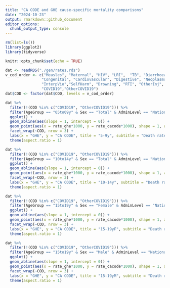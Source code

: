 ```yaml
---
title: "CA CODE and GHE cause-specific mortality comparisons"
date: "2024-10-23"
output: rmarkdown::github_document
editor_options: 
  chunk_output_type: console
---
```


```r
rm(list=ls())
library(ggplot2)
library(tidyverse)

knitr::opts_chunk$set(echo = TRUE)

dat <- readRDS("./gen/rates.rds")
v_cod_order <- c("Measles", "Maternal", "HIV", "LRI",  "TB", "Diarrhoeal", "Malaria", "OtherCMPN",
                "Congenital", "Cardiovascular", "Digestive", "Neoplasms", "OtherNCD",
                "InterpVio","SelfHarm", "Drowning", "RTI", "OtherInj", "NatDis", "CollectVio",
                "COVID19","OtherCOVID19")
dat$COD <- factor(dat$COD, levels = v_cod_order)
```


```r
dat %>%
  filter(!(COD %in% c("COVID19", "OtherCOVID19"))) %>%
  filter(AgeGroup == "05to09y" & Sex == "Total" & AdminLevel == "National") %>%
  ggplot() +
  geom_abline(aes(slope = 1, intercept = 0)) +
  geom_point(aes(x = rate_ghe*1000, y = rate_cacode*1000), shape = 1, alpha = .5) +
  facet_wrap(~COD, nrow = 3) +
  labs(x = "GHE", y = "CA CODE", title = "5-9y", subtitle = "Death rate per 1,000") + 
  theme(aspect.ratio = 1) 

dat %>%
  filter(!(COD %in% c("COVID19", "OtherCOVID19"))) %>%
  filter(AgeGroup == "10to14y" & Sex == "Total" & AdminLevel == "National") %>%
  ggplot() +
  geom_abline(aes(slope = 1, intercept = 0)) +
  geom_point(aes(x = rate_ghe*1000, y = rate_cacode*1000), shape = 1, alpha = .5) +
  facet_wrap(~COD, nrow = 3) +
  labs(x = "GHE", y = "CA CODE", title = "10-14y", subtitle = "Death rate per 1,000") + 
  theme(aspect.ratio = 1) 

dat %>%
  filter(!(COD %in% c("COVID19", "OtherCOVID19"))) %>%
  filter(AgeGroup == "15to19y" & Sex == "Female" & AdminLevel == "National") %>%
  ggplot() +
  geom_abline(aes(slope = 1, intercept = 0)) +
  geom_point(aes(x = rate_ghe*1000, y = rate_cacode*1000), shape = 1, alpha = .5) +
  facet_wrap(~COD, nrow = 3) +
  labs(x = "GHE", y = "CA CODE", title = "15-19yF", subtitle = "Death rate per 1,000") + 
  theme(aspect.ratio = 1) 

dat %>%
  filter(!(COD %in% c("COVID19", "OtherCOVID19"))) %>%
  filter(AgeGroup == "15to19y" & Sex == "Male" & AdminLevel == "National") %>%
  ggplot() +
  geom_abline(aes(slope = 1, intercept = 0)) +
  geom_point(aes(x = rate_ghe*1000, y = rate_cacode*1000), shape = 1, alpha = .5) +
  facet_wrap(~COD, nrow = 3) +
  labs(x = "GHE", y = "CA CODE", title = "15-19yM", subtitle = "Death rate per 1,000") + 
  theme(aspect.ratio = 1) 
```

